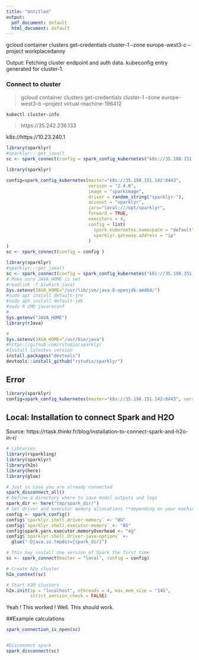 ```yaml
---
title: "Untitled"
output:
  pdf_document: default
  html_document: default
---
```


gcloud container clusters get-credentials cluster-1 --zone europe-west3-c --project workplacedanny

Output:
Fetching cluster endpoint and auth data.
kubeconfig entry generated for cluster-1.


### Connect to cluster
>gcloud container clusters get-credentials cluster-1 --zone europe-west3-b --project virtual-machine-196412


 

```bash
kubectl cluster-info
```

> https://35.242.236.133


k8s://https://10.23.240.1 \



```r
library(sparklyr)
#sparklyr:::get_java()
sc <- spark_connect(config = spark_config_kubernetes("k8s://35.198.151.142:8443"))
```


```r
library(sparklyr)

config=spark_config_kubernetes(master="k8s://35.198.151.142:8443", 
                               version = "2.4.0", 
                               image = "sparkimage",
                               driver = random_string("sparklyr-"),
                               account = "sparklyr",
                               jars="local:///opt/sparklyr",
                               forward = TRUE, 
                               executors = 4,
                               config = list(
                                 spark.kubernetes.namespace = "default",
                                 sparklyr.gateway.address = "ip"
                               )
)
sc <- spark_connect(config = config )
```



```r
library(sparklyr)
#sparklyr:::get_java()
sc <- spark_connect(config = spark_config_kubernetes("k8s://35.198.151.142:8443"))
# Make sure JAVA_HOME is set
#readlink -f $(which java)
Sys.setenv(JAVA_HOME="/usr/lib/jvm/java-8-openjdk-amd64/")
#sudo apt install default-jre
#sudo apt install default-jdk
#sudo R CMD javareconf
#
Sys.getenv("JAVA_HOME")
library(rJava)

#
Sys.setenv(JAVA_HOME="/usr/bin/java")
#https://github.com/rstudio/sparklyr
#Install latestes version
install.packages("devtools")
devtools::install_github("rstudio/sparklyr")
```
## Error

```r
library(sparklyr) 
config=spark_config_kubernetes(master="k8s://35.198.151.142:8443", version = "2.3.2", image = "sparkimage", driver = random_string("sparklyr-"), account = "sparklyr", jars="local:///opt/sparklyr", forward = TRUE, executors = 4, config = list( spark.kubernetes.namespace = "default", sparklyr.gateway.address = "ip" ) ) sc <- spark_connect(config = config ) # the above code works fine but whatever is inside config list is not passed as parameter to spark.shell.config. #Then i've tried the following: config$sparklyr.shell.conf=c("spark.kubernetes.namespace=spark",config$sparklyr.shell.conf) #This adds the spark as a namespace to spark.shell.config however it fails with the below error: Error from server (NotFound): pods "sparklyr-62935dd025c7" not found
```


## Local: Installation to connect Spark and H2O

Source: https://rtask.thinkr.fr/blog/installation-to-connect-spark-and-h2o-in-r/
```r
# Libraries
library(rsparkling)
library(sparklyr)
library(h2o)
library(here)
library(glue)
```

```r
# Just in case you are already connected
spark_disconnect_all()
# Define a directory where to save model outputs and logs
spark_dir <- here("tmp/spark_dir/")
# Set driver and executor memory allocations **depending on your machine**
config <- spark_config()
config$`sparklyr.shell.driver-memory` <- "8G"
config$`sparklyr.shell.executor-memory` <- "8G"
config$spark.yarn.executor.memoryOverhead <- "4g"
config$`sparklyr.shell.driver-java-options` <-
  glue("-Djava.io.tmpdir={spark_dir}")
```

```r
# This may install one version of Spark the first time
sc <- spark_connect(master = "local", config = config)
```

```r
# Create h2o cluster
h2o_context(sc)
```
```r
# Start H2O clusters
h2o.init(ip = "localhost", nthreads = 4, max_mem_size = "14G",
         strict_version_check = FALSE)
```
Yeah ! This worked ! Well. This should work. 


##Example calculations

```r
spark_connection_is_open(sc)


#Disconnect spark
spark_disconnect(sc)
```


